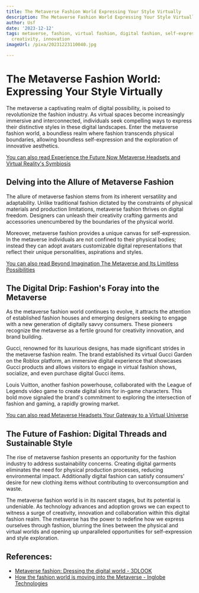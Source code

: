 ```yaml
---
title: The Metaverse Fashion World Expressing Your Style Virtually
description: The Metaverse Fashion World Expressing Your Style Virtually
author: Usf
date: '2023-12-12'
tags: metaverse, fashion, virtual fashion, digital fashion, self-expression, style,
  creativity, innovation
imageUrl: /pixa/20231223110040.jpg

---
```

# The Metaverse Fashion World: Expressing  Your Style Virtually

The  metaverse a captivating realm of digital possibility, is poised to revolutionize the fashion industry. As virtual spaces become increasingly immersive and interconnected, individuals  seek compelling ways to express their distinctive styles in these digital landscapes. Enter the metaverse fashion world, a boundless realm where fashion transcends physical boundaries, allowing boundless self-expression and the exploration of innovative aesthetics.

[You can also read Experience the Future Now Metaverse  Headsets and Virtual Reality's Symbiosis](Experience%20the%20Future%20Now%20Metaverse%20Headsets%20and%20Virtual%20Reality%27s%20Symbiosis)


## Delving into the Allure of  Metaverse Fashion

The allure of metaverse fashion stems from its inherent versatility and adaptability. Unlike traditional fashion dictated by the constraints  of  physical materials and production limitations, metaverse fashion thrives on  digital freedom.  Designers  can unleash their creativity crafting garments and accessories  unencumbered by the  boundaries of the physical world.

Moreover, metaverse fashion provides a unique canvas for self-expression. In the metaverse individuals are not confined to their physical bodies; instead they can  adopt avatars customizable  digital  representations that reflect their unique personalities, aspirations and  styles.

[You can  also read Beyond Imagination The Metaverse and Its Limitless  Possibilities](Beyond%20Imagination%20The%20Metaverse%20and%20Its%20Limitless%20Possibilities)


## The Digital  Drip:  Fashion's Foray into the Metaverse

As the metaverse fashion world continues to evolve, it  attracts the attention of established fashion houses and emerging designers seeking to engage with a new  generation of digitally savvy consumers. These pioneers recognize the metaverse as a fertile ground for creativity innovation, and brand building.

Gucci,  renowned  for its luxurious designs, has made significant  strides in the metaverse fashion realm. The brand established its virtual Gucci Garden on  the Roblox platform, an immersive  digital experience that showcases Gucci products and  allows visitors to engage in virtual fashion shows, socialize, and even purchase digital  Gucci items.

Louis Vuitton, another  fashion  powerhouse, collaborated with the League of  Legends video  game to create digital skins for in-game characters. This bold move signaled the brand's commitment to exploring the  intersection of fashion and gaming,  a  rapidly growing market.

[You can also read Metaverse Headsets Your Gateway to a Virtual Universe](Metaverse%20Headsets%20Your%20Gateway%20to%20a%20Virtual%20Universe)


## The Future  of Fashion: Digital Threads and Sustainable Style

The  rise  of metaverse fashion presents  an opportunity for the fashion industry to address sustainability concerns.  Creating digital garments eliminates the need  for physical production processes, reducing environmental impact. Additionally digital fashion can satisfy consumers' desire for new clothing items without contributing  to overconsumption and waste.

The metaverse  fashion world is in its nascent stages, but its potential is undeniable. As technology advances and adoption grows we can expect to witness a surge of creativity, innovation and collaboration within this digital fashion realm. The metaverse has  the power to redefine how we express ourselves through fashion, blurring the lines between the physical and virtual worlds and opening up unparalleled opportunities for self-expression and style exploration.

## References:
- [Metaverse fashion: Dressing the digital world - 3DLOOK](https://3dlook.ai/content-hub/metaverse-fashion/)
- [How the fashion world is moving into the Metaverse - Inglobe Technologies](https://www.inglobetechnologies.com/fashion-worl-and-metaverse/)
